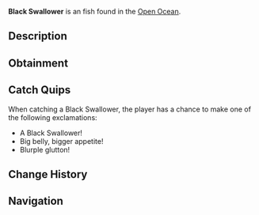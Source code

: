 {{FishInfobox
|image          = Black Swallower.png
|rarity         = Uncommon
|sea            = Second Sea
|location       = [[Open Ocean]]
|sublocation    = 
|sources        = Fishing Rod
|radar_location = 
|prog_speed     = +14
|xp             = 55
|weather        = Rain
|time           = Night
|season         = Winter
|bait           = Minnow
|base_weight    = 32
|base_value     = 110
|weight_range   = 19
|base_chance    = 105
|base_resil     = 58
}}
'''Black Swallower''' is an {{Rarity|Uncommon}} fish found in the [[Open Ocean]].

== Description ==
{{Description|A black fish with a large belly and blurple fins, swallowing more than it should.|Bestiary Entry}}

== Obtainment ==
{{Description|It gulps in the dark of night.|Bestiary Hint}}
{{Fish Availability|
Open Ocean
Open Ocean/Sea Leviathan
|top_rods      = 
Free Spirit Rod\157320.79\119405.11;
Azure Of Lagoon\138436.13\133601.51;
Trident Rod\138363.7\124680.25;
Leviathan's Fang Rod\137951.05\129501.82;
Astralhook Rod\130777.22\34644.61;
Plastic Rod\120117\97504.51;
Fischer's Rod\119752.74\97416.28;
Lucky Rod\100913.77\102204.5;
Firefly Rod\122841.16\124599.29;
Carrot Rod\129452.09\122929.71;
Candy Cane Rod\91600\81219.97;
Verdant Shear Rod\122733.32\117976.81;
Blazebringer Rod\120643.9\114350.37;
No-Life Rod\112899.77\105865.94;
Ethereal Prism Rod\104540.64\100400.75;
Seraphic Rod\104407.64\93969.34;
Challenger's Rod\101293.82\94422.67;
Depthseeker Rod\100827.47\98271.5;
Rod Of The Forgotten Fang\100073.11\90387.08;
Avalanche Rod\99673.05\97321.26;
Rod Of The Exalted One\99288.62\91603.08;
Volcanic Rod\98971.57\94409.35;
Zeus Rod\98572.44\94028.62;
Rod Of The Depths\98506.02\90031.06;
Steady Rod\81480.79\78896.1
|recommended   = Free Spirit Rod
}}

== Catch Quips ==
When catching a Black Swallower, the player has a chance to make one of the following exclamations:
* A Black Swallower!
* Big belly, bigger appetite!
* Blurple glutton!

== Change History ==
{{Change History|{{subst:Current Version}}}}

== Navigation ==
{{Fish Navbox|Open Ocean}}